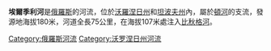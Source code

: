 {{unreferenced|time=2017-05-17T13:40:42+00:00}}
{{Infobox river
| name               = 埃爾季利河
| native_name        ={{native name|ru|Эртиль}}
| name_other         = 
| name_etymology     = 
<!---------------------- IMAGE & MAP -->
| image              = 
| image_size         = 
| image_caption      = 
| map                = 
| map_size           = 
| map_caption        = 
| pushpin_map        = 
| pushpin_map_size   = 
| pushpin_map_caption= 
<!---------------------- LOCATION -->
| subdivision_type1  = 國家
| subdivision_name1  = [[俄羅斯|俄羅斯]]
| subdivision_type2  = 
| subdivision_name2  = 
| subdivision_type3  = 地區
| subdivision_name3  = [[沃羅涅日州|沃羅涅日州]]和[[坦波夫州|坦波夫州]]
| subdivision_type4  = 
| subdivision_name4  = 
| subdivision_type5  = 
| subdivision_name5  = 
<!---------------------- PHYSICAL CHARACTERISTICS -->
| length             = {{convert|92|km|mi|abbr=on}} 
| width_min          = 
| width_avg          = 
| width_max          = 
| depth_min          = 
| depth_avg          = 
| depth_max          = 
| discharge1_location= 
| discharge1_min     = 
| discharge1_avg     = 
| discharge1_max     = 
<!---------------------- BASIN FEATURES -->
| source1            = 
| source1_location   = 
| source1_coordinates= 
| source1_elevation  = {{convert|180|m|abbr=on}}
| mouth              = [[比秋格河|比秋格河]]
| mouth_location     = 
| mouth_coordinates  = {{coord|51|46|27|N|40|29|52|E|region:RU-VOR_type:waterbody_source:kolossus-dewiki|display=it}}
| mouth_elevation    = {{convert|107|m|abbr=on}}
| progression        = [[比秋格河|比秋格河]]→ {{RDon}}
| basin_size         = {{convert|931|km2|abbr=on}} 
| tributaries_left   = 
| tributaries_right  = 
| custom_label       = 
| custom_data        = 
| extra              = 
}} 
'''埃爾季利河'''是[[俄羅斯|俄羅斯]]的河流，位於[[沃羅涅日州|沃羅涅日州]]和[[坦波夫州|坦波夫州]]內，屬於[[頓河|頓河]]的支流，發源地海拔180米，河道全長75公里，在海拔107米處注入[[比秋格河|比秋格河]]。

[[Category:俄羅斯河流|Category:俄羅斯河流]]
[[Category:沃罗涅日州河流|Category:沃罗涅日州河流]]

{{Russia-geo-stub}}